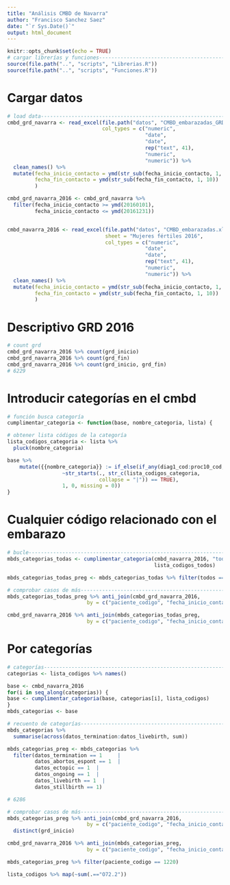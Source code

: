 ```yaml
---
title: "Análisis CMBD de Navarra"
author: "Francisco Sanchez Saez"
date: "`r Sys.Date()`"
output: html_document
---
```


```r
knitr::opts_chunk$set(echo = TRUE)
# cargar librerías y funciones-------------------------------------------------
source(file.path("..", "scripts", "Librerias.R"))
source(file.path("..", "scripts", "Funciones.R"))

```

# Cargar datos

```r
# load data--------------------------------------------------------------------
cmbd_grd_navarra <- read_excel(file.path("datos", "CMBD_embarazadas_GRD.xlsx"),
                               col_types = c("numeric", 
                                             "date", 
                                             "date",
                                             rep("text", 41),
                                             "numeric",
                                             "numeric")) %>% 
  clean_names() %>% 
  mutate(fecha_inicio_contacto = ymd(str_sub(fecha_inicio_contacto, 1, 10)),
         fecha_fin_contacto = ymd(str_sub(fecha_fin_contacto, 1, 10))
         )

cmbd_grd_navarra_2016 <- cmbd_grd_navarra %>% 
  filter(fecha_inicio_contacto >= ymd(20160101),
         fecha_inicio_contacto <= ymd(20161231))


cmbd_navarra_2016 <- read_excel(file.path("datos", "CMBD_embarazadas.xlsx"),
                                sheet = "Mujeres fértiles 2016",
                                col_types = c("numeric", 
                                             "date", 
                                             "date",
                                             rep("text", 41),
                                             "numeric",
                                             "numeric")) %>% 
  clean_names() %>% 
  mutate(fecha_inicio_contacto = ymd(str_sub(fecha_inicio_contacto, 1, 10)),
         fecha_fin_contacto = ymd(str_sub(fecha_fin_contacto, 1, 10))
         )

```

# Descriptivo GRD 2016

```r
# count grd
cmbd_grd_navarra_2016 %>% count(grd_inicio)
cmbd_grd_navarra_2016 %>% count(grd_fin)
cmbd_grd_navarra_2016 %>% count(grd_inicio, grd_fin)
# 6229

```

# Introducir categorías en el cmbd

```r
# función busca categoría
cumplimentar_categoria <- function(base, nombre_categoria, lista) {

# obtener lista códigos de la categoría  
lista_codigos_categoria <- lista %>% 
  pluck(nombre_categoria) 

base %>% 
    mutate({{nombre_categoria}} := if_else(if_any(diag1_cod:proc10_cod, 
                  ~str_starts(., str_c(lista_codigos_categoria, 
                              collapse = "|")) == TRUE),
                  1, 0, missing = 0))
}

```

# Cualquier código relacionado con el embarazo

```r
# bucle------------------------------------------------------------------------
mbds_categorias_todas <- cumplimentar_categoria(cmbd_navarra_2016, "todos", 
                                                lista_codigos_todos)

mbds_categorias_todas_preg <- mbds_categorias_todas %>% filter(todos == 1)

```

```r
# comprobar casos de más-------------------------------------------------------
mbds_categorias_todas_preg %>% anti_join(cmbd_grd_navarra_2016, 
                          by = c("paciente_codigo", "fecha_inicio_contacto")) 

cmbd_grd_navarra_2016 %>% anti_join(mbds_categorias_todas_preg, 
                          by = c("paciente_codigo", "fecha_inicio_contacto"))

```

# Por categorías

```r
# categorías-------------------------------------------------------------------
categorias <- lista_codigos %>% names()

base <- cmbd_navarra_2016
for(i in seq_along(categorias)) {
base <- cumplimentar_categoria(base, categorias[i], lista_codigos)
}
mbds_categorias <- base

# recuento de categorías-------------------------------------------------------
mbds_categorias %>% 
  summarise(across(datos_termination:datos_livebirth, sum))

mbds_categorias_preg <- mbds_categorias %>% 
  filter(datos_termination == 1     |
         datos_abortos_espont == 1  |
         datos_ectopic == 1  |
         datos_ongoing == 1  |
         datos_livebirth == 1  |
         datos_stillbirth == 1)

# 6286

```


```r
# comprobar casos de más-------------------------------------------------------
mbds_categorias_preg %>% anti_join(cmbd_grd_navarra_2016, 
                          by = c("paciente_codigo", "fecha_inicio_contacto")) %>% 
  distinct(grd_inicio)

cmbd_grd_navarra_2016 %>% anti_join(mbds_categorias_preg, 
                          by = c("paciente_codigo", "fecha_inicio_contacto"))

mbds_categorias_preg %>% filter(paciente_codigo == 1220)

lista_codigos %>% map(~sum(.=="O72.2"))

```

